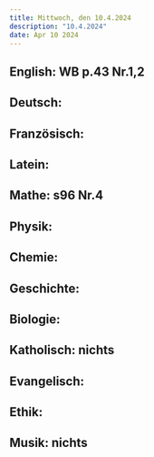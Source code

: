 ```yaml
---
title: Mittwoch, den 10.4.2024
description: "10.4.2024"
date: Apr 10 2024
---
```


## English: WB p.43 Nr.1,2
## Deutsch: 
## Französisch: 
## Latein: 
## Mathe: s96 Nr.4
## Physik: 
## Chemie: 
## Geschichte: 
## Biologie: 
## Katholisch: nichts
## Evangelisch: 
## Ethik: 
## Musik: nichts